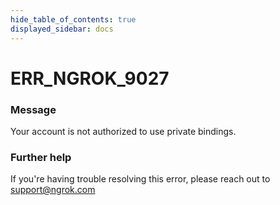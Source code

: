 ```yaml
---
hide_table_of_contents: true
displayed_sidebar: docs
---
```



# ERR_NGROK_9027

### Message

Your account is not authorized to use private bindings.

<ErrorDetails error="err_ngrok_9027" />

### Further help

If you're having trouble resolving this error, please reach out to [support@ngrok.com](mailto:support@ngrok.com?subject=Help%20with%20ERR_NGROK_9027)
